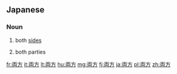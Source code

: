 ==Japanese==
{{ja-kanjitab|りょう|ほう|yomi=on}}

===Noun===
{{ja-noun|りょうほう}}

# both [[side]]s
#: {{ja-usex|'''両方'''も好きです。|'''りょうほう''' も すき です。|I like '''both'''.}}
# both parties

[[fr:両方]]
[[it:両方]]
[[lt:両方]]
[[hu:両方]]
[[mg:両方]]
[[fj:両方]]
[[ja:両方]]
[[pl:両方]]
[[zh:両方]]